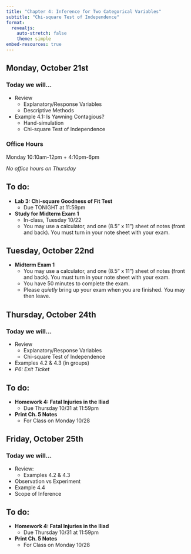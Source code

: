```yaml
---
title: "Chapter 4: Inference for Two Categorical Variables"
subtitle: "Chi-square Test of Independence"
format: 
  revealjs:
    auto-stretch: false
    theme: simple
embed-resources: true
---
```


## Monday, October 21st
### Today we will...

+ Review
  + Explanatory/Response Variables
  + Descriptive Methods
+ Example 4.1: Is Yawning Contagious?
  + Hand-simulation
  + Chi-square Test of Independence

::: callout-caution
### Office Hours

Monday 10:10am-12pm + 4:10pm-6pm

*No office hours on Thursday*

:::

## To do:

+ **Lab 3: Chi-square Goodness of Fit Test**
  + Due TONIGHT at 11:59pm

+ **Study for Midterm Exam 1**
  + In-class, Tuesday 10/22
  + You may use a calculator, and one (8.5" x 11") sheet of notes (front and back). You must turn in your note sheet with your exam.

## Tuesday, October 22nd

+ **Midterm Exam 1**
  + You may use a calculator, and one (8.5" x 11") sheet of notes (front and back). You must turn in your note sheet with your exam.
  + You have 50 minutes to complete the exam.
  + Please *quietly* bring up your exam when you are finished. You may then leave.

## Thursday, October 24th
### Today we will...

+ Review
  + Explanatory/Response Variables
  + Chi-square Test of Independence
+ Examples 4.2 & 4.3 (in groups)
+ *P6: Exit Ticket*

## To do:
  
+ **Homework 4: Fatal Injuries in the Iliad**
  + Due Thursday 10/31 at 11:59pm
+ **Print Ch. 5 Notes**
  + For Class on Monday 10/28
  
## Friday, October 25th
### Today we will...

+ Review:
  + Examples 4.2 & 4.3
+ Observation vs Experiment
+ Example 4.4
+ Scope of Inference

## To do:

+ **Homework 4: Fatal Injuries in the Iliad**
  + Due Thursday 10/31 at 11:59pm
+ **Print Ch. 5 Notes**
  + For Class on Monday 10/28
